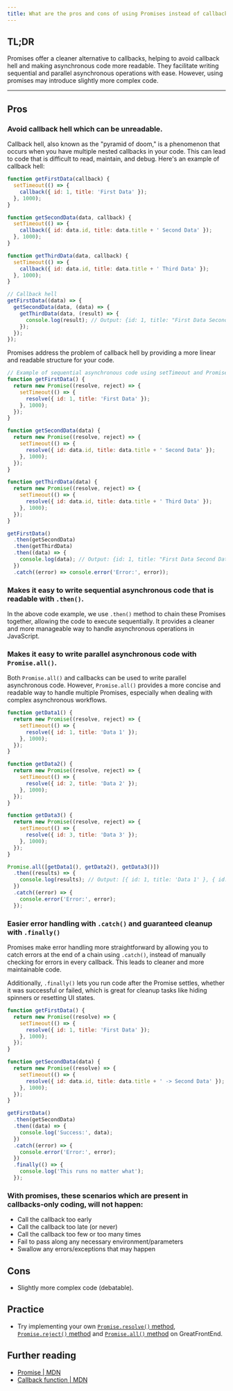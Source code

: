 ```yaml
---
title: What are the pros and cons of using Promises instead of callbacks in JavaScript?
---
```


## TL;DR

Promises offer a cleaner alternative to callbacks, helping to avoid callback hell and making asynchronous code more readable. They facilitate writing sequential and parallel asynchronous operations with ease. However, using promises may introduce slightly more complex code.

---

## Pros

### Avoid callback hell which can be unreadable.

Callback hell, also known as the "pyramid of doom," is a phenomenon that occurs when you have multiple nested callbacks in your code. This can lead to code that is difficult to read, maintain, and debug. Here's an example of callback hell:

```js live
function getFirstData(callback) {
  setTimeout(() => {
    callback({ id: 1, title: 'First Data' });
  }, 1000);
}

function getSecondData(data, callback) {
  setTimeout(() => {
    callback({ id: data.id, title: data.title + ' Second Data' });
  }, 1000);
}

function getThirdData(data, callback) {
  setTimeout(() => {
    callback({ id: data.id, title: data.title + ' Third Data' });
  }, 1000);
}

// Callback hell
getFirstData((data) => {
  getSecondData(data, (data) => {
    getThirdData(data, (result) => {
      console.log(result); // Output: {id: 1, title: "First Data Second Data Third Data"}
    });
  });
});
```

Promises address the problem of callback hell by providing a more linear and readable structure for your code.

```js live
// Example of sequential asynchronous code using setTimeout and Promises
function getFirstData() {
  return new Promise((resolve, reject) => {
    setTimeout(() => {
      resolve({ id: 1, title: 'First Data' });
    }, 1000);
  });
}

function getSecondData(data) {
  return new Promise((resolve, reject) => {
    setTimeout(() => {
      resolve({ id: data.id, title: data.title + ' Second Data' });
    }, 1000);
  });
}

function getThirdData(data) {
  return new Promise((resolve, reject) => {
    setTimeout(() => {
      resolve({ id: data.id, title: data.title + ' Third Data' });
    }, 1000);
  });
}

getFirstData()
  .then(getSecondData)
  .then(getThirdData)
  .then((data) => {
    console.log(data); // Output: {id: 1, title: "First Data Second Data Third Data"}
  })
  .catch((error) => console.error('Error:', error));
```

### Makes it easy to write sequential asynchronous code that is readable with `.then()`.

In the above code example, we use `.then()` method to chain these Promises together, allowing the code to execute sequentially. It provides a cleaner and more manageable way to handle asynchronous operations in JavaScript.

### Makes it easy to write parallel asynchronous code with `Promise.all()`.

Both `Promise.all()` and callbacks can be used to write parallel asynchronous code. However, `Promise.all()` provides a more concise and readable way to handle multiple Promises, especially when dealing with complex asynchronous workflows.

```js live
function getData1() {
  return new Promise((resolve, reject) => {
    setTimeout(() => {
      resolve({ id: 1, title: 'Data 1' });
    }, 1000);
  });
}

function getData2() {
  return new Promise((resolve, reject) => {
    setTimeout(() => {
      resolve({ id: 2, title: 'Data 2' });
    }, 1000);
  });
}

function getData3() {
  return new Promise((resolve, reject) => {
    setTimeout(() => {
      resolve({ id: 3, title: 'Data 3' });
    }, 1000);
  });
}

Promise.all([getData1(), getData2(), getData3()])
  .then((results) => {
    console.log(results); // Output: [{ id: 1, title: 'Data 1' }, { id: 2, title: 'Data 2' }, { id: 3, title: 'Data 3' }]
  })
  .catch((error) => {
    console.error('Error:', error);
  });
```

### Easier error handling with `.catch()` and guaranteed cleanup with `.finally()`

Promises make error handling more straightforward by allowing you to catch errors at the end of a chain using `.catch()`, instead of manually checking for errors in every callback. This leads to cleaner and more maintainable code.

Additionally, `.finally()` lets you run code after the Promise settles, whether it was successful or failed, which is great for cleanup tasks like hiding spinners or resetting UI states.

```js live
function getFirstData() {
  return new Promise((resolve) => {
    setTimeout(() => {
      resolve({ id: 1, title: 'First Data' });
    }, 1000);
  });
}

function getSecondData(data) {
  return new Promise((resolve) => {
    setTimeout(() => {
      resolve({ id: data.id, title: data.title + ' -> Second Data' });
    }, 1000);
  });
}

getFirstData()
  .then(getSecondData)
  .then((data) => {
    console.log('Success:', data);
  })
  .catch((error) => {
    console.error('Error:', error);
  })
  .finally(() => {
    console.log('This runs no matter what');
  });
```

### With promises, these scenarios which are present in callbacks-only coding, will not happen:

- Call the callback too early
- Call the callback too late (or never)
- Call the callback too few or too many times
- Fail to pass along any necessary environment/parameters
- Swallow any errors/exceptions that may happen

## Cons

- Slightly more complex code (debatable).

## Practice

- Try implementing your own [`Promise.resolve()` method](/questions/javascript/promise-resolve), [`Promise.reject()` method](/questions/javascript/promise-reject) and [`Promise.all()` method](/questions/javascript/promise-all) on GreatFrontEnd.

## Further reading

- [Promise | MDN](https://developer.mozilla.org/en-US/docs/Web/JavaScript/Reference/Global_Objects/Promise)
- [Callback function | MDN](https://developer.mozilla.org/en-US/docs/Glossary/Callback_function)

